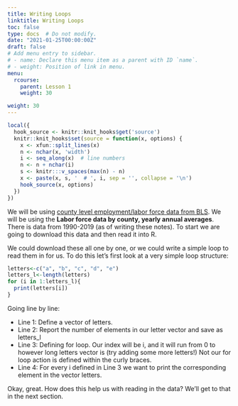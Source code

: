 ```yaml
---
title: Writing Loops
linktitle: Writing Loops
toc: false
type: docs  # Do not modify.
date: "2021-01-25T00:00:00Z"
draft: false
# Add menu entry to sidebar.
# - name: Declare this menu item as a parent with ID `name`.
# - weight: Position of link in menu.
menu:
  rcourse:
    parent: Lesson 1
    weight: 30

weight: 30
---
```


```r
local({
  hook_source <- knitr::knit_hooks$get('source')
  knitr::knit_hooks$set(source = function(x, options) {
    x <- xfun::split_lines(x)
    n <- nchar(x, 'width')
    i <- seq_along(x)  # line numbers
    n <- n + nchar(i)
    s <- knitr:::v_spaces(max(n) - n)
    x <- paste(x, s, '  # ', i, sep = '', collapse = '\n')
    hook_source(x, options)
  })
})
```

We will be using [county level employment/labor force data from BLS](https://www.bls.gov/lau/home.htm). We will be using the **Labor force data by county, yearly annual averages**. There is data from 1990-2019 (as of writing these notes). To start we are going to download this data and then read it into R.

We could download these all one by one, or we could write a simple loop to read them in for us. To do this let's first look at a very simple loop structure:

```r
letters<-c("a", "b", "c", "d", "e")
letters_l<-length(letters)
for (i in 1:letters_l){
  print(letters[i])
}
```
Going line by line:

- Line 1: Define a vector of letters.
- Line 2: Report the number of elements in our letter vector and save as letters_l
- Line 3: Defining for loop. Our index will be i, and it will run from 0 to however long letters vector is (try adding some more letters!) Not our for loop action is defined within the curly braces.
- Line 4: For every i defined in Line 3 we want to print the corresponding element in the vector letters.

Okay, great. How does this help us with reading in the data? We'll get to that in the next section.
